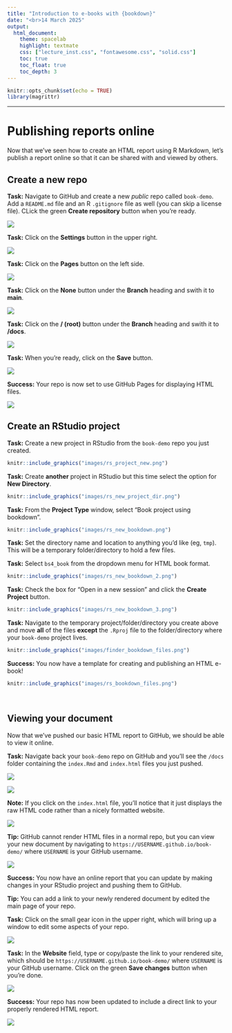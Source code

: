 ```yaml
---
title: "Introduction to e-books with {bookdown}"
date: "<br>14 March 2025"
output:
  html_document:
    theme: spacelab
    highlight: textmate
    css: ["lecture_inst.css", "fontawesome.css", "solid.css"]
    toc: true
    toc_float: true
    toc_depth: 3
---
```


```r
knitr::opts_chunk$set(echo = TRUE)
library(magrittr)
```

***

# Publishing reports online

Now that we've seen how to create an HTML report using R Markdown, let's publish a report online so that it can be shared with and viewed by others.

## Create a new repo

<div class="boxy boxy-blue boxy-clipboard-list">
**Task:** Navigate to GitHub and create a new _public_ repo called `book-demo`. Add a `README.md` file and an R `.gitignore` file as well (you can skip a license file). CLick the green **Create repository** button when you're ready.
</div>

![](images/gh_new_demo_repo.png)

<div class="boxy boxy-blue boxy-clipboard-list">
**Task:** Click on the **Settings** button in the upper right.
</div>

![](images/gh_new_repo_home.png)

<div class="boxy boxy-blue boxy-clipboard-list">
**Task:** Click on the **Pages** button on the left side.
</div>

![](images/gh_new_repo_settings.png)

<div class="boxy boxy-blue boxy-clipboard-list">
**Task:** Click on the **None** button under the **Branch** heading and swith it to **main**.
</div>

![](images/gh_new_repo_pages_branch.png)

<div class="boxy boxy-blue boxy-clipboard-list">
**Task:** Click on the **/ (root)** button under the **Branch** heading and swith it to **/docs**.
</div>

![](images/gh_new_repo_pages_folder.png)

<div class="boxy boxy-blue boxy-clipboard-list">
**Task:** When you're ready, click on the **Save** button.
</div>

![](images/gh_new_repo_pages_set.png)

<div class="boxy boxy-success boxy-check">
**Success:** Your repo is now set to use GitHub Pages for displaying HTML files.
</div>

![](images/gh_new_repo_pages_done.png)

## Create an RStudio project

<div class="boxy boxy-blue boxy-clipboard-list">
**Task:** Create a new project in RStudio from the `book-demo` repo you just created.
</div>

```r
knitr::include_graphics("images/rs_project_new.png")
```

<div class="boxy boxy-blue boxy-clipboard-list">
**Task:** Create **another** project in RStudio but this time select the option for **New Directory**.
</div>

```r
knitr::include_graphics("images/rs_new_project_dir.png")
```

<div class="boxy boxy-blue boxy-clipboard-list">
**Task:** From the **Project Type** window, select "Book project using bookdown".
</div>

```r
knitr::include_graphics("images/rs_new_bookdown.png")
```

<div class="boxy boxy-blue boxy-clipboard-list">
**Task:** Set the directory name and location to anything you'd like (eg, `tmp`). This will be a temporary folder/directory to hold a few files.
</div>

<div class="boxy boxy-blue boxy-clipboard-list">
**Task:** Select `bs4_book` from the dropdown menu for HTML book format.
</div>

```r
knitr::include_graphics("images/rs_new_bookdown_2.png")
```

<div class="boxy boxy-blue boxy-clipboard-list">
**Task:** Check the box for "Open in a new session" and click the **Create Project** button.
</div>

```r
knitr::include_graphics("images/rs_new_bookdown_3.png")
```

<div class="boxy boxy-blue boxy-clipboard-list">
**Task:** Navigate to the temporary project/folder/directory you create above and move **all** of the files **except** the `.Rproj` file to the folder/directory where your `book-demo` project lives.
</div>

```r
knitr::include_graphics("images/finder_bookdown_files.png")
```

<div class="boxy boxy-success boxy-check">
**Success:** You now have a template for creating and publishing an HTML e-book!
</div>

```r
knitr::include_graphics("images/rs_bookdown_files.png")
```

<br>

## Viewing your document

Now that we've pushed our basic HTML report to GitHub, we should be able to view it online.

<div class="boxy boxy-blue boxy-clipboard-list">
**Task:** Navigate back your `book-demo` repo on GitHub and you'll see the `/docs` folder containing the `index.Rmd` and `index.html` files you just pushed.
</div>

![](images/gh_repo_updated.png)

![](images/gh_repo_docs.png)

<div class="boxy boxy-red boxy-exclamation">
**Note:** If you click on the `index.html` file, you'll notice that it just displays the raw HTML code rather than a nicely formatted website.
</div>

![](images/gh_repo_docs_index.png)

<div class="boxy boxy-orange boxy-lightbulb">
**Tip:** GitHub cannot render HTML files in a normal repo, but you can view your new document by navigating to `https://USERNAME.github.io/book-demo/` where `USERNAME` is your GitHub username.
</div>

![](images/gh_pages_rendered.png)

<div class="boxy boxy-success boxy-check">
**Success:** You now have an online report that you can update by making changes in your RStudio project and pushing them to GitHub.
</div>

<div class="boxy boxy-orange boxy-lightbulb">
**Tip:** You can add a link to your newly rendered document by edited the main page of your repo.
</div>

<div class="boxy boxy-blue boxy-clipboard-list">
**Task:** Click on the small gear icon in the upper right, which will bring up a window to edit some aspects of your repo.
</div>

![](images/gh_repo_pages_link.png)

<div class="boxy boxy-blue boxy-clipboard-list">
**Task:** In the **Website** field, type or copy/paste the link to your rendered site, which should be `https://USERNAME.github.io/book-demo/` where `USERNAME` is your GitHub username. Click on the green **Save changes** button when you're done.
</div>

![](images/gh_pages_add_link.png)

<div class="boxy boxy-success boxy-check">
**Success:** Your repo has now been updated to include a direct link to your properly rendered HTML report.
</div>

![](images/gh_repo_with_link.png)

